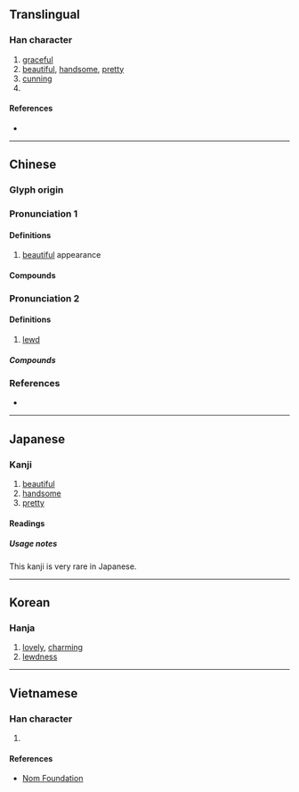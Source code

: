 {{character info/new}}
==Translingual==

===Han character===
{{Han char|rn=38|rad=女|as=06|sn=9|four=40448|canj=VYCK|ids=⿰女交}}

# [[graceful]]
# [[beautiful]], [[handsome]], [[pretty]]
# [[cunning]]
# {{surname|zh}}

====References====
* {{Han ref|kx=0260.060|dkj=06214|dj=0526.060|hdz=21047.050|uh=59E3|ud=23011|bh=ABBB|bd=43963}}

----

==Chinese==
{{zh-forms}}

===Glyph origin===
{{Han etym}}

===Pronunciation 1===
{{zh-pron
|m=jiāo
|c=gaau2
|mc=2
|oc=1
|cat=
}}

====Definitions====
{{zh-hanzi}}

#[[beautiful]] appearance

====Compounds====
{{zh-der|夸姣|姣好|姣媚|姣美|姣麗|娥姣}}

===Pronunciation 2===
{{zh-pron
|m=xiáo
|c=haau4
|mc=1
|oc=2
|cat=
}}

====Definitions====
{{zh-hanzi}}

#[[lewd]]

=====Compounds=====
{{zh-der|姣婆|發姣}}

===References===
* {{R:yue:Hanzi}}

----

==Japanese==

===Kanji===
{{ja-kanji|grade=|rs=女06}}

# [[beautiful]]
# [[handsome]]
# [[pretty]]

====Readings====
{{ja-readings
|goon=きょう<けう
|kanon=こう<かう
|kun=みめよ-い, うつく-し.い, いさぎよ-い
}}

=====Usage notes=====
This kanji is very rare in Japanese.

----

==Korean==

===Hanja===
{{ko-hanja|hangeul=교|rv=gyo|mr=kyo}}

# [[lovely]], [[charming]]
# [[lewdness]]

----

==Vietnamese==

===Han character===
{{vi-hantu|[[giảo]]|rs=女06}}

# {{rfdef|vi|sort=女06}}

====References====
* [http://nomfoundation.org/common/nom_details.php?codepoint=59e3 Nom Foundation]